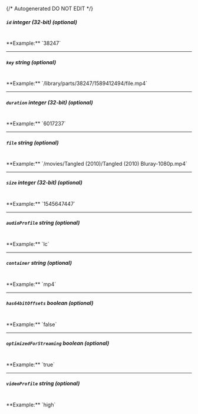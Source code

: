 {/* Autogenerated DO NOT EDIT  */}
##### `id` _integer (32-bit) (optional)_
<br/>
**Example:** `38247`

---
##### `key` _string (optional)_
<br/>
**Example:** `/library/parts/38247/1589412494/file.mp4`

---
##### `duration` _integer (32-bit) (optional)_
<br/>
**Example:** `6017237`

---
##### `file` _string (optional)_
<br/>
**Example:** `/movies/Tangled (2010)/Tangled (2010) Bluray-1080p.mp4`

---
##### `size` _integer (32-bit) (optional)_
<br/>
**Example:** `1545647447`

---
##### `audioProfile` _string (optional)_
<br/>
**Example:** `lc`

---
##### `container` _string (optional)_
<br/>
**Example:** `mp4`

---
##### `has64bitOffsets` _boolean (optional)_
<br/>
**Example:** `false`

---
##### `optimizedForStreaming` _boolean (optional)_
<br/>
**Example:** `true`

---
##### `videoProfile` _string (optional)_
<br/>
**Example:** `high`


